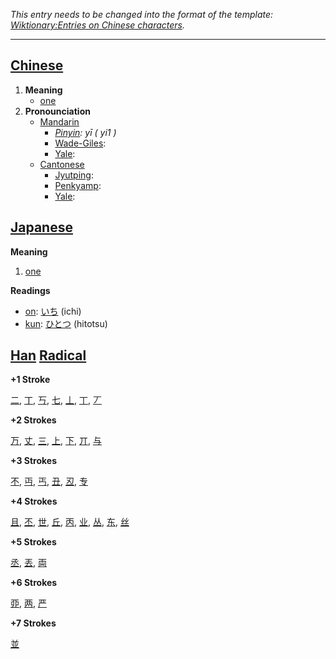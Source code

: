 ''This entry needs to be changed into the format of the template: [[Wiktionary:Entries on Chinese characters]].''
----

== [[Chinese]] ==

#'''Meaning'''
#*[[one]]
#'''Pronounciation '''
#*[[Mandarin ]]
#**''[[Pinyin]]: yī ( yi1 )''
#**[[Wade-Giles]]: 
#**[[Yale]]: 
#*[[Cantonese]]
#**[[Jyutping]]: 
#**[[Penkyamp]]: 
#**[[Yale]]: 

== [[Japanese]] ==
'''Meaning'''
#[[one]]

'''Readings'''
*[[on]]: [[いち]] (ichi)
*[[kun]]: [[ひとつ]] (hitotsu)

== [[Han]] [[Radical]] ==

'''+1 Stroke'''

[[二]], [[丁]], [[丂]], [[七]], [[丄]], [[丅]], [[丆]]

'''+2 Strokes'''

[[万]], [[丈]], [[三]], [[上]], [[下]], [[丌]], [[与]]

'''+3 Strokes'''

[[不]], [[丏]], [[丐]], [[丑]], [[丒]], [[专]]

'''+4 Strokes'''

[[且]], [[丕]], [[世]], [[丘]], [[丙]], [[业]], [[丛]], [[东]], [[丝]]

'''+5 Strokes'''

[[丞]], [[丟]], [[両]]

'''+6 Strokes'''

[[丣]], [[两]], [[严]]

'''+7 Strokes'''

[[並]]